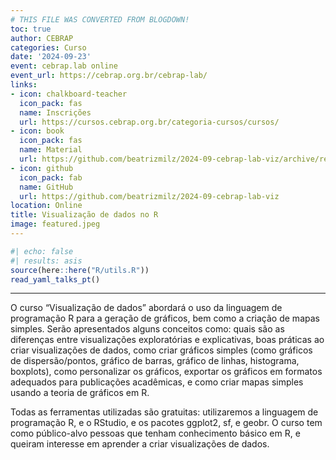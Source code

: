 ```yaml
---
# THIS FILE WAS CONVERTED FROM BLOGDOWN!
toc: true
author: CEBRAP
categories: Curso
date: '2024-09-23'
event: cebrap.lab online
event_url: https://cebrap.org.br/cebrap-lab/
links:
- icon: chalkboard-teacher
  icon_pack: fas
  name: Inscrições
  url: https://cursos.cebrap.org.br/categoria-cursos/cursos/
- icon: book
  icon_pack: fas
  name: Material
  url: https://github.com/beatrizmilz/2024-09-cebrap-lab-viz/archive/refs/heads/main.zip
- icon: github
  icon_pack: fab
  name: GitHub
  url: https://github.com/beatrizmilz/2024-09-cebrap-lab-viz
location: Online
title: Visualização de dados no R
image: featured.jpeg
---
```


```r
#| echo: false
#| results: asis
source(here::here("R/utils.R"))
read_yaml_talks_pt()
```

------------------------------------------------------------------------

O curso “Visualização de dados” abordará o uso da linguagem de programação R para a geração de gráficos, bem como a criação de mapas simples. Serão apresentados alguns conceitos como: quais são as diferenças entre visualizações exploratórias e explicativas, boas práticas ao criar visualizações de dados, como criar gráficos simples (como gráficos de dispersão/pontos, gráfico de barras, gráfico de linhas, histograma, boxplots), como personalizar os gráficos, exportar os gráficos em formatos adequados para publicações acadêmicas, e como criar mapas simples usando a teoria de gráficos em R.

Todas as ferramentas utilizadas são gratuitas: utilizaremos a linguagem de programação R, e o RStudio, e os pacotes ggplot2, sf, e geobr. O curso tem como público-alvo pessoas que tenham conhecimento básico em R, e queiram interesse em aprender a criar visualizações de dados.

